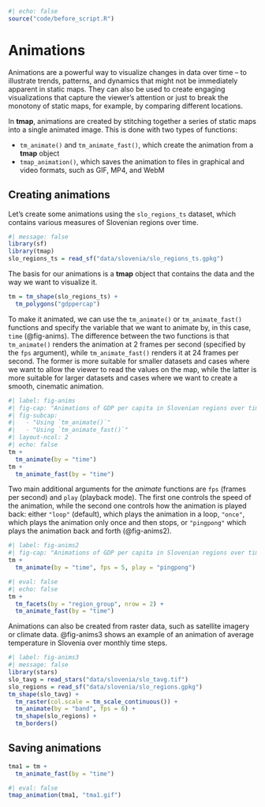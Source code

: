 ```r
#| echo: false
source("code/before_script.R")
```

# Animations {#sec-animations}

Animations are a powerful way to visualize changes in data over time -- to illustrate trends, patterns, and dynamics that might not be immediately apparent in static maps.
They can also be used to create engaging visualizations that capture the viewer's attention or just to break the monotony of static maps, for example, by comparing different locations.

In **tmap**, animations are created by stitching together a series of static maps into a single animated image. 
This is done with two types of functions: 

- `tm_animate()` and `tm_animate_fast()`, which create the animation from a **tmap** object
- `tmap_animation()`, which saves the animation to files in graphical and video formats, such as GIF, MP4, and WebM

## Creating animations

Let's create some animations using the `slo_regions_ts` dataset, which contains various measures of Slovenian regions over time.  

```r
#| message: false
library(sf)
library(tmap)
slo_regions_ts = read_sf("data/slovenia/slo_regions_ts.gpkg")
```

The basis for our animations is a **tmap** object that contains the data and the way we want to visualize it.

```r
tm = tm_shape(slo_regions_ts) +
  tm_polygons("gdppercap")
```

<!-- idea: animating charts along the data: -->
<!-- tm_polygons("gdppercap", fill.chart = tm_chart_donut()) -->

To make it animated, we can use the `tm_animate()` or `tm_animate_fast()` functions and specify the variable that we want to animate by, in this case, `time` (@fig-anims).
The difference between the two functions is that `tm_animate()` renders the animation at 2 frames per second (specified by the `fps` argument), while `tm_animate_fast()` renders it at 24 frames per second.
The former is more suitable for smaller datasets and cases where we want to allow the viewer to read the values on the map, while the latter is more suitable for larger datasets and cases where we want to create a smooth, cinematic animation.

```r
#| label: fig-anims
#| fig-cap: "Animations of GDP per capita in Slovenian regions over time"
#| fig-subcap:
#|   - "Using `tm_animate()`"
#|   - "Using `tm_animate_fast()`"
#| layout-ncol: 2
#| echo: false
tm +
  tm_animate(by = "time")
tm +
  tm_animate_fast(by = "time")
```

Two main additional arguments for the *animate* functions are `fps` (frames per second) and `play` (playback mode).
The first one controls the speed of the animation, while the second one controls how the animation is played back: 
either `"loop"` (default), which plays the animation in a loop, `"once"`, which plays the animation only once and then stops, or `"pingpong"` which plays the animation back and forth (@fig-anims2).

```r
#| label: fig-anims2
#| fig-cap: "Animations of GDP per capita in Slovenian regions over time with a pingpong playback mode"
tm +
  tm_animate(by = "time", fps = 5, play = "pingpong")
```

<!-- https://github.com/r-tmap/tmap/issues/1160 -->
<!-- If you read the previous chapters, you may see the similarity between the `tm_animate()` and `tm_facets()` functions, which create a series of static maps based on the values of a variable. -->
<!-- The main difference is that `tm_animate()` creates an animation -- one frame after another -- while `tm_facets()` creates a grid of static maps, where each map corresponds to a value of the variable. -->
```r
#| eval: false
#| echo: false
tm +
  tm_facets(by = "region_group", nrow = 2) +
  tm_animate_fast(by = "time")
```

Animations can also be created from raster data, such as satellite imagery or climate data.
@fig-anims3 shows an example of an animation of average temperature in Slovenia over monthly time steps.


```r
#| label: fig-anims3
#| message: false
library(stars)
slo_tavg = read_stars("data/slovenia/slo_tavg.tif")
slo_regions = read_sf("data/slovenia/slo_regions.gpkg")
tm_shape(slo_tavg) +
  tm_raster(col.scale = tm_scale_continuous()) +
  tm_animate(by = "band", fps = 6) +
  tm_shape(slo_regions) +
  tm_borders()
```

<!-- passing other arguments to tm_facets (+ ref) -->

## Saving animations

```r
tma1 = tm +
  tm_animate_fast(by = "time")
```

```r
#| eval: false
tmap_animation(tma1, "tma1.gif")
```

<!-- width/height/dpi, scale -->
<!-- also ref to tmap_save -->
